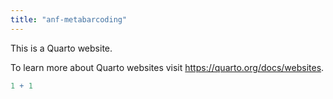 ```yaml
---
title: "anf-metabarcoding"
---
```


This is a Quarto website.

To learn more about Quarto websites visit <https://quarto.org/docs/websites>.

```r
1 + 1
```
